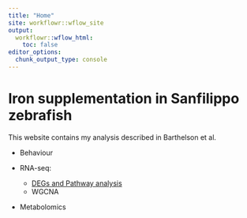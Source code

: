 ```yaml
---
title: "Home"
site: workflowr::wflow_site
output:
  workflowr::wflow_html:
    toc: false
editor_options:
  chunk_output_type: console
---
```


# Iron supplementation in Sanfilippo zebrafish

This website contains my analysis described in Barthelson et al.

-   Behaviour

-   RNA-seq:

    -   [DEGs and Pathway analysis](RNA_seq.html)
    -   WGCNA

-   Metabolomics

